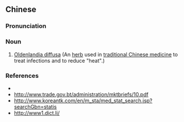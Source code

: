 ==Chinese==
{{zh-forms}}

===Pronunciation===
{{zh-pron
|m=báihuā
|cat=n
}}

===Noun===
{{zh-noun}}

# [[w:Oldenlandia|Oldenlandia diffusa]] (An [[herb]] used in [[traditional Chinese medicine]] to treat infections and to reduce "heat".)

===References===
* {{pedialite|白花蛇舌草|lang=zh}}
* http://www.trade.gov.bt/administration/mktbriefs/10.pdf
* http://www.koreantk.com/en/m_sta/med_stat_search.jsp?searchGbn=statis
* http://www1.dict.li/